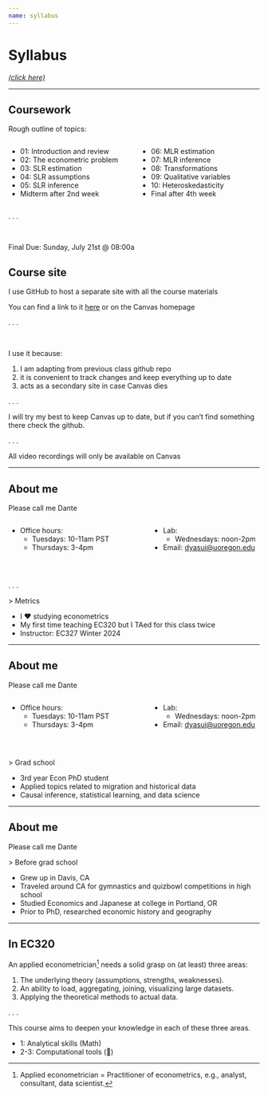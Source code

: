 ```yaml
---
name: syllabus
---
```


# Syllabus {.inverse}

[_(click here)_](https://raw.githack.com/dyasui/EC320S24/syllabus/syllabus.pdf){.white}

---

## Coursework

[Rough outline of topics:]{.hii}

:::: {.columns}

::: {.column width="50%"}
- [01:]{.hi} Introduction and review
- [02:]{.hi} The econometric problem
- [03:]{.hi} SLR estimation
- [04:]{.hi} SLR assumptions
- [05:]{.hi} SLR inference
- [Midterm]{.hii} after 2nd week
:::

::: {.column width="50%"}
- [06:]{.hi} MLR estimation 
- [07:]{.hi} MLR inference
- [08:]{.hi} Transformations
- [09:]{.hi} Qualitative variables
- [10:]{.hi} Heteroskedasticity 
- [Final]{.hii} after 4th week
:::

::::

. . .

<br>

[Final Due:]{.hii} Sunday, July 21st @ 08:00a


## Course site

I use [GitHub]{.hi} to host a separate site with all the course materials

You can find a link to it [here](https://github.com/dyasui/EC320S24) or on the Canvas homepage

. . .

<br>

I use it because:

1. I am adapting from previous class github repo
2. it is convenient to track changes and keep everything up to date
3. acts as a secondary site in case Canvas dies

. . .

I will try my best to keep Canvas up to date,
but if you can't find something there check the github.

. . .

All video recordings will only be available on Canvas

---

## About me

Please call me [Dante]{.hii .big}

:::: {.columns}

::: {.column width="55%"}
- [Office hours:]{.hi} 
  - Tuesdays: 10-11am PST
  - Thursdays: 3-4pm 
:::

::: {.column width="45%"}
- [Lab:]{.hi}
  - Wednesdays: noon-2pm
- [Email:]{.hi} [dyasui@uoregon.edu](dyasui@uoregon.edu)
:::

::::

<br>

. . .

[> Metrics]{.hi .big}

- I ❤️ studying econometrics
- My first time teaching EC320 but I TAed for this class twice
- [Instructor:]{.hii} EC327 Winter 2024

---

## About me {data-visibility="uncounted"}

Please call me [Dante]{.hii .big}

:::: {.columns}

::: {.column width="55%"}
- [Office hours:]{.hi} 
  - Tuesdays: 10-11am PST
  - Thursdays: 3-4pm 
:::

::: {.column width="45%"}
- [Lab:]{.hi}
  - Wednesdays: noon-2pm
- [Email:]{.hi} [dyasui@uoregon.edu](dyasui@uoregon.edu)
:::

::::

<br>

[> Grad school]{.hi .big}

- 3rd year Econ PhD student
- Applied topics related to migration and historical data
- Causal inference, statistical learning, and data science

---

## About me {data-visibility="uncounted"}

Please call me [Dante]{.hii .big}


[> Before grad school]{.hi .big}

- Grew up in Davis, CA
- Traveled around CA for gymnastics and quizbowl competitions in high school
- Studied Economics and Japanese at college in Portland, OR
- Prior to PhD, researched economic history and geography

---

## In EC320

An applied econometrician^[Applied econometrician = Practitioner of econometrics, e.g., analyst, consultant, data scientist.] needs a solid grasp on (at least) three areas:

1. The underlying [theory]{.hi} (assumptions, strengths, weaknesses).
1. An ability to load, aggregating, joining, visualizing [large datasets]{.hi}.
1. [Applying]{.hi} the theoretical methods to [actual data]{.hi}.

. . .

This course aims to deepen your knowledge in each of these three areas.

::: incremental
- 1: Analytical skills [([Math]{.hi-red})]{.fragment}
- 2-3: Computational tools [([ ]{.nf})]{.fragment}
:::


